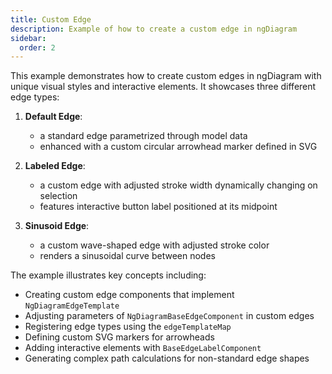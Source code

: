 ```yaml
---
title: Custom Edge
description: Example of how to create a custom edge in ngDiagram
sidebar:
  order: 2
---
```


This example demonstrates how to create custom edges in ngDiagram with unique visual styles and interactive elements. It showcases three different edge types:

1. **Default Edge**:
   - a standard edge parametrized through model data
   - enhanced with a custom circular arrowhead marker defined in SVG

2. **Labeled Edge**:
   - a custom edge with adjusted stroke width dynamically changing on selection
   - features interactive button label positioned at its midpoint

3. **Sinusoid Edge**:
   - a custom wave-shaped edge with adjusted stroke color
   - renders a sinusoidal curve between nodes

The example illustrates key concepts including:

- Creating custom edge components that implement `NgDiagramEdgeTemplate`
- Adjusting parameters of `NgDiagramBaseEdgeComponent` in custom edges
- Registering edge types using the `edgeTemplateMap`
- Defining custom SVG markers for arrowheads
- Adding interactive elements with `BaseEdgeLabelComponent`
- Generating complex path calculations for non-standard edge shapes


<CustomEdge />

<ExampleViewer dirName="custom-edge" />
